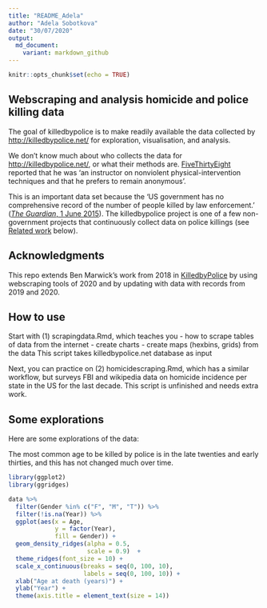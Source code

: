 ```yaml
---
title: "README_Adela"
author: "Adela Sobotkova"
date: "30/07/2020"
output: 
  md_document:
    variant: markdown_github
---
```


```r
knitr::opts_chunk$set(echo = TRUE)
```

## Webscraping and analysis homicide and police killing data

The goal of killedbypolice is to make readily available the data collected by <http://killedbypolice.net/> for exploration, visualisation, and analysis.

We don't know much about who collects the data for <http://killedbypolice.net/>, or what their methods are. [FiveThirtyEight](https://fivethirtyeight.com/features/another-much-higher-count-of-police-homicides/) reported that he was 'an instructor on nonviolent physical-intervention techniques and that he prefers to remain anonymous'.

This is an important data set because the 'US government has no comprehensive record of the number of people killed by law enforcement.' ([*The Guardian*, 1 June 2015](https://www.theguardian.com/us-news/ng-interactive/2015/jun/01/about-the-counted)). The killedbypolice project is one of a few non-government projects that continuously collect data on police killings (see [Related work](#related-work) below).


## Acknowledgments
This repo extends Ben Marwick's work from 2018 in [KilledbyPolice](https://github.com/benmarwick/killedbypolice) by using webscraping tools of 2020 and by updating with data with records from 2019 and 2020.

## How to use
Start with
(1) scrapingdata.Rmd, which teaches you
- how to scrape tables of data from the internet 
- create charts
- create maps (hexbins, grids) from the data
This script takes killedbypolice.net database as input

Next, you can practice on
(2) homicidescraping.Rmd, which has a similar workflow, but surveys FBI and wikipedia data on homicide incidence per state in the US for the last decade. This script is unfinished and needs extra work.


## Some explorations

Here are some explorations of the data:

The most common age to be killed by police is in the late twenties and early thirties, and this has not changed much over time.

``` r
library(ggplot2)
library(ggridges)

data %>% 
  filter(Gender %in% c("F", "M", "T")) %>% 
  filter(!is.na(Year)) %>% 
  ggplot(aes(x = Age,
             y = factor(Year),
             fill = Gender)) +
  geom_density_ridges(alpha = 0.5, 
                      scale = 0.9)  +
  theme_ridges(font_size = 10) +
  scale_x_continuous(breaks = seq(0, 100, 10),
                     labels = seq(0, 100, 10)) +
  xlab("Age at death (years)") +
  ylab("Year") +
  theme(axis.title = element_text(size = 14))
```

